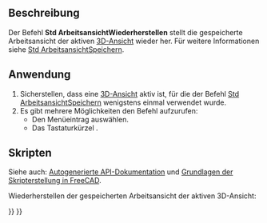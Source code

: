 <languages/>

{{Docnav/de
|[[Std_StoreWorkingView/de|ArbeitsansichtSpeichern]]
|[[Std_FreezeViews/de|AnsichtenEinfrieren]]
|[[Std_View_Menu/de|Std Menü Ansicht]]
|IconL=
|IconR=
|IconC=Freecad.svg
}}

{{GuiCommand/de
|Name=Std RecallWorkingView
|Name/de=Std ArbeitsansichtWiederherstellen
|MenuLocation=Ansicht → Standardansichten → Arbeitsansicht wiederherstellen
|Workbenches=Alle
|Shortcut={{KEY|End}}
|Version=0.21
|SeeAlso=[[Std_StoreWorkingView/de|Std ArbeitsansichtSpeichern]], [[Std_FreezeViews/de|Std AnsichtenEinfrieren]]
}}

<span id="Description"></span>
==Beschreibung==

Der Befehl '''Std ArbeitsansichtWiederherstellen''' stellt die gespeicherte Arbeitsansicht der aktiven [[3D_view|3D-Ansicht]] wieder her. Für weitere Informationen siehe [[Std_StoreWorkingView/de|Std ArbeitsansichtSpeichern]].

<span id="Usage"></span>
==Anwendung==

# Sicherstellen, dass eine [[3D_view/de|3D-Ansicht]] aktiv ist, für die der Befehl [[Std_StoreWorkingView|Std ArbeitsansichtSpeichern]] wenigstens einmal verwendet wurde.
# Es gibt mehrere Möglichkeiten den Befehl aufzurufen:
#* Den Menüeintrag {{MenuCommand|Ansicht → Standardansichten → Arbeitsansicht wiederherstellen}} auswählen.
#* Das Tastaturkürzel {{KEY|End}}.

<span id="Scripting"></span>
==Skripten==

Siehe auch: [https://freecad.github.io/SourceDoc/ Autogenerierte API-Dokumentation] und [[FreeCAD_Scripting_Basics/de|Grundlagen der Skripterstellung in FreeCAD]].

Wiederherstellen der gespeicherten Arbeitsansicht der aktiven 3D-Ansicht:

{{Code|code=
import FreeCADGui

FreeCADGui.runCommand("Std_RecallWorkingView", 0)
}}


{{Docnav/de
|[[Std_StoreWorkingView/de|ArbeitsansichtSpeichern]]
|[[Std_FreezeViews/de|AnsichtenEinfrieren]]
|[[Std_View_Menu/de|Std Menü Ansicht]]
|IconL=
|IconR=
|IconC=Freecad.svg
}}

{{Std_Base_navi{{#translation:}}}}
{{Userdocnavi{{#translation:}}}}